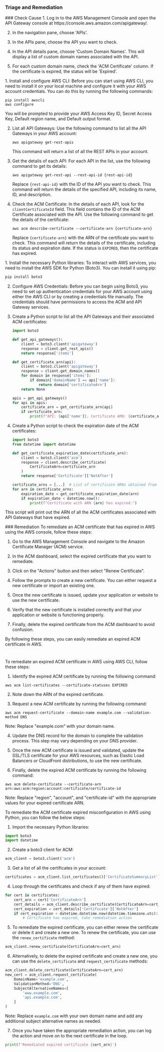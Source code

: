 
### Triage and Remediation
<Tabs>

<Tab title='Cause'>
### Check Cause
<AccordionGroup>
<Accordion title='Using Console' defaultOpen='true'>
1. Log in to the AWS Management Console and open the API Gateway console at https://console.aws.amazon.com/apigateway/.

2. In the navigation pane, choose 'APIs'.

3. In the APIs pane, choose the API you want to check.

4. In the API details pane, choose 'Custom Domain Names'. This will display a list of custom domain names associated with the API.

5. For each custom domain name, check the 'ACM Certificate' column. If the certificate is expired, the status will be 'Expired'.
</Accordion>

<Accordion title='Using CLI'>
1. Install and configure AWS CLI: Before you can start using AWS CLI, you need to install it on your local machine and configure it with your AWS account credentials. You can do this by running the following commands:

   ```
   pip install awscli
   aws configure
   ```
   You will be prompted to provide your AWS Access Key ID, Secret Access Key, Default region name, and Default output format.

2. List all API Gateways: Use the following command to list all the API Gateways in your AWS account:

   ```
   aws apigateway get-rest-apis
   ```
   This command will return a list of all the REST APIs in your account.

3. Get the details of each API: For each API in the list, use the following command to get its details:

   ```
   aws apigateway get-rest-api --rest-api-id {rest-api-id}
   ```
   Replace `{rest-api-id}` with the ID of the API you want to check. This command will return the details of the specified API, including its name, ID, and description.

4. Check the ACM Certificate: In the details of each API, look for the `clientCertificateId` field. This field contains the ID of the ACM Certificate associated with the API. Use the following command to get the details of the certificate:

   ```
   aws acm describe-certificate --certificate-arn {certificate-arn}
   ```
   Replace `{certificate-arn}` with the ARN of the certificate you want to check. This command will return the details of the certificate, including its status and expiration date. If the status is `EXPIRED`, then the certificate has expired.
</Accordion>

<Accordion title='Using Python'>
1. Install the necessary Python libraries: To interact with AWS services, you need to install the AWS SDK for Python (Boto3). You can install it using pip:

   ```bash
   pip install boto3
   ```

2. Configure AWS Credentials: Before you can begin using Boto3, you need to set up authentication credentials for your AWS account using either the AWS CLI or by creating a credentials file manually. The credentials should have permissions to access the ACM and API Gateway services.

3. Create a Python script to list all the API Gateways and their associated ACM certificates:

   ```python
   import boto3

   def get_api_gateways():
       client = boto3.client('apigateway')
       response = client.get_rest_apis()
       return response['items']

   def get_certificate_arn(api):
       client = boto3.client('apigateway')
       response = client.get_domain_names()
       for domain in response['items']:
           if domain['domainName'] == api['name']:
               return domain['certificateArn']
       return None

   apis = get_api_gateways()
   for api in apis:
       certificate_arn = get_certificate_arn(api)
       if certificate_arn:
           print(f"API: {api['name']}, Certificate ARN: {certificate_arn}")
   ```

4. Create a Python script to check the expiration date of the ACM certificates:

   ```python
   import boto3
   from datetime import datetime

   def get_certificate_expiration_date(certificate_arn):
       client = boto3.client('acm')
       response = client.describe_certificate(
           CertificateArn=certificate_arn
       )
       return response['Certificate']['NotAfter']

   certificate_arns = [...]  # List of certificate ARNs obtained from the previous script
   for arn in certificate_arns:
       expiration_date = get_certificate_expiration_date(arn)
       if expiration_date < datetime.now():
           print(f"Certificate with ARN {arn} has expired.")
   ```

This script will print out the ARN of all the ACM certificates associated with API Gateways that have expired.
</Accordion>

</AccordionGroup>
</Tab>
<Tab title='Remediation'>
### Remediation

<AccordionGroup>
<Accordion title='Using Console' defaultOpen='true'>
To remediate an ACM certificate that has expired in AWS using the AWS console, follow these steps:

1. Go to the AWS Management Console and navigate to the Amazon Certificate Manager (ACM) service.

2. In the ACM dashboard, select the expired certificate that you want to remediate.

3. Click on the "Actions" button and then select "Renew Certificate".

4. Follow the prompts to create a new certificate. You can either request a new certificate or import an existing one.

5. Once the new certificate is issued, update your application or website to use the new certificate.

6. Verify that the new certificate is installed correctly and that your application or website is functioning properly.

7. Finally, delete the expired certificate from the ACM dashboard to avoid confusion.

By following these steps, you can easily remediate an expired ACM certificate in AWS.

#
</Accordion>

<Accordion title='Using CLI'>
To remediate an expired ACM certificate in AWS using AWS CLI, follow these steps:

1. Identify the expired ACM certificate by running the following command:

```
aws acm list-certificates --certificate-statuses EXPIRED
```

2. Note down the ARN of the expired certificate.

3. Request a new ACM certificate by running the following command:

```
aws acm request-certificate --domain-name example.com --validation-method DNS
```

Note: Replace "example.com" with your domain name.

4. Update the DNS record for the domain to complete the validation process. This step may vary depending on your DNS provider.

5. Once the new ACM certificate is issued and validated, update the SSL/TLS certificate for your AWS resources, such as Elastic Load Balancers or CloudFront distributions, to use the new certificate.

6. Finally, delete the expired ACM certificate by running the following command:

```
aws acm delete-certificate --certificate-arn arn:aws:acm:region:account:certificate/certificate-id
```

Note: Replace "region", "account", and "certificate-id" with the appropriate values for your expired certificate ARN.
</Accordion>

<Accordion title='Using Python'>
To remediate the ACM certificate expired misconfiguration in AWS using Python, you can follow the below steps:

1. Import the necessary Python libraries:

```python
import boto3
import datetime
```

2. Create a boto3 client for ACM:

```python
acm_client = boto3.client('acm')
```

3. Get a list of all the certificates in your account:

```python
certificates = acm_client.list_certificates()['CertificateSummaryList']
```

4. Loop through the certificates and check if any of them have expired:

```python
for cert in certificates:
    cert_arn = cert['CertificateArn']
    cert_details = acm_client.describe_certificate(CertificateArn=cert_arn)
    cert_expiration = cert_details['Certificate']['NotAfter']
    if cert_expiration < datetime.datetime.now(datetime.timezone.utc):
        # Certificate has expired, take remediation action
```

5. To remediate the expired certificate, you can either renew the certificate or delete it and create a new one. To renew the certificate, you can use the `renew_certificate` method:

```python
acm_client.renew_certificate(CertificateArn=cert_arn)
```

6. Alternatively, to delete the expired certificate and create a new one, you can use the `delete_certificate` and `request_certificate` methods:

```python
acm_client.delete_certificate(CertificateArn=cert_arn)
new_cert = acm_client.request_certificate(
    DomainName='example.com',
    ValidationMethod='DNS',
    SubjectAlternativeNames=[
        'www.example.com',
        'api.example.com',
    ]
)
```

Note: Replace `example.com` with your own domain name and add any additional subject alternative names as needed.

7. Once you have taken the appropriate remediation action, you can log the action and move on to the next certificate in the loop.

```python
print(f'Remediated expired certificate {cert_arn}')
```
</Accordion>

</AccordionGroup>
</Tab>
</Tabs>
